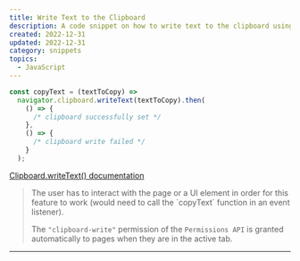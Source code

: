 ```yaml
---
title: Write Text to the Clipboard
description: A code snippet on how to write text to the clipboard using JavaScript.
created: 2022-12-31
updated: 2022-12-31
category: snippets
topics:
  - JavaScript
---
```


```js
const copyText = (textToCopy) =>
  navigator.clipboard.writeText(textToCopy).then(
    () => {
      /* clipboard successfully set */
    },
    () => {
      /* clipboard write failed */
    }
  );
```

[Clipboard.writeText() documentation](https://developer.mozilla.org/en-US/docs/Web/API/Clipboard/writeText)

<blockquote className="attention">
The user has to interact with the page or a UI element in order for this feature to work (would need to call the `copyText` function in an event listener).

The `"clipboard-write"` permission of the `Permissions API` is granted automatically to pages when they are in the active tab.

</blockquote>

---

<LastUpdated updated={updated} />
